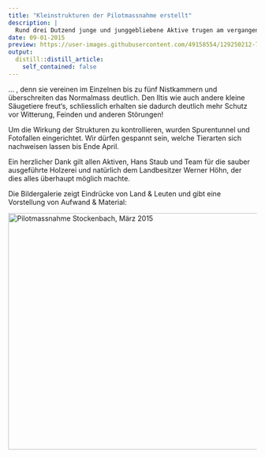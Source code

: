 ```yaml
---
title: "Kleinstrukturen der Pilotmassnahme erstellt"
description: |
  Rund drei Dutzend junge und junggebliebene Aktive trugen am vergangenen Wochenende zur erfolgreichen Umsetzung der Pilotmassnahme am Stockenbach bei. Ihr Interesse und auch die wärmenden Sonnenstrahlen sorgten für eine engagierte und fröhliche Stimmung während dem Anlegen von Kleinstrukturen. Manche dieser Asthaufen verdienen kaum mehr die Bezeichnung „Klein“-Struktur, ...
date: 09-01-2015
preview: https://user-images.githubusercontent.com/49158554/129250212-78f1517c-a97e-49c4-b637-3eef70846bdc.JPG
output:
  distill::distill_article:
    self_contained: false
---
```


... , denn sie vereinen im Einzelnen bis zu fünf Nistkammern und überschreiten das Normalmass deutlich. Den Iltis wie auch andere kleine Säugetiere freut‘s, schliesslich erhalten sie dadurch deutlich mehr Schutz vor Witterung, Feinden und anderen Störungen!

Um die Wirkung der Strukturen zu kontrollieren, wurden Spurentunnel und Fotofallen eingerichtet. Wir dürfen gespannt sein, welche Tierarten sich nachweisen lassen bis Ende April.

Ein herzlicher Dank gilt allen Aktiven, Hans Staub und Team für die sauber ausgeführte Holzerei und natürlich dem Landbesitzer Werner Höhn, der dies alles überhaupt möglich machte.

Die Bildergalerie zeigt Eindrücke von Land & Leuten und gibt eine Vorstellung von Aufwand & Material:

<a data-flickr-embed="true" href="https://www.flickr.com/photos/193617721@N08/albums/72157719671656529" title="Pilotmassnahme Stockenbach, März 2015"><img src="https://live.staticflickr.com/65535/51373924611_88999b8c24_z.jpg" width="640" height="480" alt="Pilotmassnahme Stockenbach, März 2015"></a><script async src="//embedr.flickr.com/assets/client-code.js" charset="utf-8"></script>

